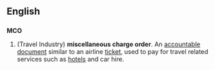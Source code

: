 ==English==
==={{initialism}}===
'''MCO'''
# (Travel Industry) '''miscellaneous charge order'''. An [[accountable]] [[document]] similar to an airline [[ticket]], used to pay for travel related services such as [[hotel]]s and car hire.